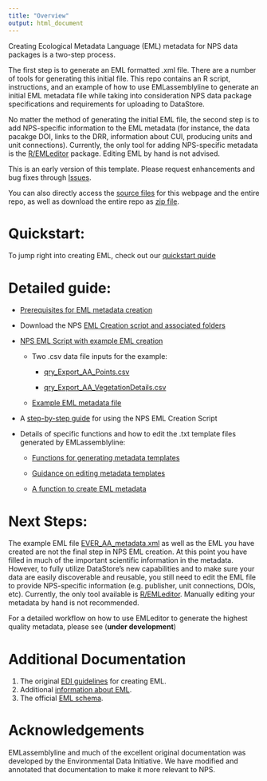 ```yaml
---
title: "Overview"
output: html_document
---
```


Creating Ecological Metadata Language (EML) metadata for NPS data packages is a two-step process.

The first step is to generate an EML formatted .xml file. There are a number of tools for generating this initial file. This repo contains an R script, instructions, and an example of how to use EMLassemblyline to generate an initial EML metadata file while taking into consideration NPS data package specifications and requirements for uploading to DataStore.

No matter the method of generating the initial EML file, the second step is to add NPS-specific information to the EML metadata (for instance, the data pacakge DOI, links to the DRR, information about CUI, producing units and unit connections). Currently, the only tool for adding NPS-specific metadata is the [R/EMLeditor](https://github.com/nationalparkservice/EMLeditor) package. Editing EML by hand is not advised.

This is an early version of this template. Please request enhancements and bug fixes through [Issues](https://github.com/nationalparkservice/NPS_EML_Script/issues).

You can also directly access the [source files](https://github.com/nationalparkservice/NPS_EML_Script) for this webpage and the entire repo, as well as download the entire repo as [zip file](https://github.com/nationalparkservice/NPS_EML_Script/zipball/master).

# Quickstart:

  To jump right into creating EML, check out our [quickstart quide](README.html)

# Detailed guide:

  * [Prerequisites for EML metadata creation](prereqs.html)
  
  * Download the NPS [EML Creation script and associated folders](https://github.com/nationalparkservice/NPS_EML_Script/zipball/master)
  
  * [NPS EML Script with example EML creation](https://github.com/nationalparkservice/NPS_EML_Script/EML_Creation_Script.R)
  
    * Two .csv data file inputs for the example:
    
      * [qry_Export_AA_Points.csv](https://github.com/nationalparkservice/NPS_EML_Script/Example_files/qry_Export_AA_Points.csv)
    
      * [qry_Export_AA_VegetationDetails.csv](https://github.com/nationalparkservice/NPS_EML_Script/Example_files/qry_Export_AA_VegetationDetails.csv)
    
    * [Example EML metadata file](https://github.com/nationalparkservice/NPS_EML_Script/Example_files/EVER_AA_metadata.xml)
    
  * A [step-by-step guide](stepbystep.html) for using the NPS EML Creation Script
  
  * Details of specific functions and how to edit the .txt template files generated by EMLassemblyline:

    * [Functions for generating metadata templates](create_tmplts.html)
  
    * [Guidance on editing metadata templates](edit_tmplts.html)
  
    * [A function to create EML metadata](create_eml.html)

# Next Steps:

The example EML file [EVER_AA_metadata.xml](https://github.com/nationalparkservice/NPS_EML_Script/EVER_AA_metadata.xml) as well as the EML you have created are not the final step in NPS EML creation. At this point you have filled in much of the important scientific information in the metadata. However, to fully utilize DataStore's new capabilities and to make sure your data are easily discoverable and reusable, you still need to edit the EML file to provide NPS-specific information (e.g. publisher, unit connections, DOIs, etc). Currently, the only tool available is [R/EMLeditor](https://github.com/nationalparkservice/EMLeditor). Manually editing your metadata by hand is not recommended.

For a detailed workflow on how to use EMLeditor to generate the highest quality metadata, please see (**under development**)

# Additional Documentation
1.    The original [EDI guidelines](https://ediorg.github.io/EMLassemblyline/articles/edit_tmplts.html) for creating EML.
2.    Additional [information about EML](https://eml.ecoinformatics.org/).
3.    The official [EML schema](https://eml.ecoinformatics.org/schema/index.html).

# Acknowledgements
EMLassemblyline and much of the excellent original documentation was developed by the Environmental Data Initiative. We have modified and annotated that documentation to make it more relevant to NPS.